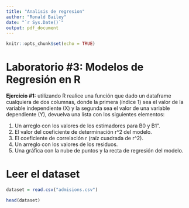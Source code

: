 ```yaml
---
title: "Analisis de regresion"
author: "Ronald Bailey"
date: "`r Sys.Date()`"
output: pdf_document
---
```


```r
knitr::opts_chunk$set(echo = TRUE)
```

# **Laboratorio #3: Modelos de Regresión en R**

**Ejercicio #1:** utilizando R realice una función que dado un dataframe
cualquiera de dos columnas, donde la primera (índice 1) sea el valor de
la variable independiente (X) y la segunda sea el valor de una variable
dependiente (Y), devuelva una lista con los siguientes elementos:

1. Un arreglo con los valores de los estimadores para B0 y B1".
2. El valor del coeficiente de determinación r^2 del modelo.
3. El coeficiente de correlación r (raíz cuadrada de r^2).
4. Un arreglo con los valores de los residuos.
5. Una gráfica con la nube de puntos y la recta de regresión del
modelo.

# Leer el dataset


```r
dataset = read.csv("admisions.csv")

head(dataset)
```